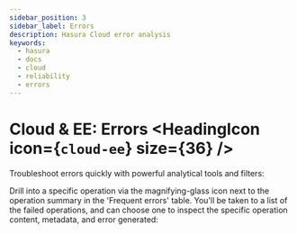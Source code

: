 ```yaml
---
sidebar_position: 3
sidebar_label: Errors
description: Hasura Cloud error analysis
keywords:
  - hasura
  - docs
  - cloud
  - reliability
  - errors
---
```



# Cloud & EE: Errors <HeadingIcon icon={`cloud-ee`} size={36} />

Troubleshoot errors quickly with powerful analytical tools and filters:

<Thumbnail src='/img/observability/pro-tab-errors.png' alt='Hasura Cloud Console errors tab' />

Drill into a specific operation via the magnifying-glass icon next to the operation summary in the 'Frequent errors'
table. You'll be taken to a list of the failed operations, and can choose one to inspect the specific operation content,
metadata, and error generated:

<Thumbnail src='/img/observability/inspect-error.png' alt='Hasura Cloud Console inspect a failed operation' />
